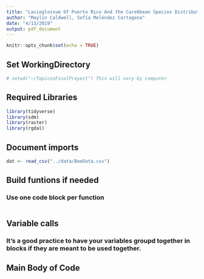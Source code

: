 ```yaml
---
title: "Lasioglossum Of Puerto Rico And the Carebbean Species Distribution Model"
author: "Maylin Caldwell, Sofía Meléndez Cartagena"
date: "4/13/2019"
output: pdf_document
---
```


```r
knitr::opts_chunk$set(echo = TRUE)
```

## Set WorkingDirectory
```r
# setwd("~/TopicosFinalProyect") This will vary by computer
```


## Required Libraries
```r
library(tidyverse)
library(sdm)
library(raster)
library(rgdal)
```

## Document imports
```r
dat <- read_csv("../data/BeeData.csv")

```

## Build funtions if needed
### Use one code block per function
```r

```

## Variable calls
### It's a good practice to have your variables groupd together in blocks if they are meant to be used together. 

## Main Body of Code